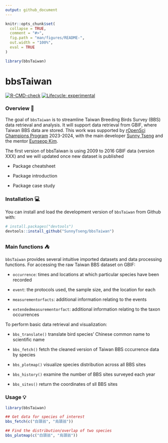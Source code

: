 ```yaml
---
output: github_document
---
```


<!-- README.md is generated from README.Rmd. Please edit that file -->

```r
knitr::opts_chunk$set(
  collapse = TRUE,
  comment = "#>",
  fig.path = "man/figures/README-",
  out.width = "100%",
  eval = TRUE
)

library(bbsTaiwan)
```

# bbsTaiwan

<!-- badges: start -->

[![R-CMD-check](https://github.com/SunnyTseng/bbsTaiwan/actions/workflows/R-CMD-check.yaml/badge.svg)](https://github.com/SunnyTseng/bbsTaiwan/actions/workflows/R-CMD-check.yaml) [![Lifecycle: experimental](https://img.shields.io/badge/lifecycle-experimental-orange.svg)](https://lifecycle.r-lib.org/articles/stages.html#experimental)

<!-- badges: end -->

### Overview 📑

The goal of `bbsTaiwan` is to streamline Taiwan Breeding Birds Survey (BBS) data retrieval and analysis. It will support data retrieval from GBIF, where Taiwan BBS data are stored. This work was supported by [rOpenSci Champions Program](https://ropensci.org/champions/) 2023-2024, with the main developer [Sunny Tseng](https://sunnytseng.ca/) and the mentor [Eunseop Kim](https://ropensci.org/blog/2023/11/29/champions-program-mentors-2023/).

The first version of bbsTaiwan is using 2009 to 2016 GBIF data (version XXX) and we will updated once new dataset is published

-   Package cheatsheet

-   Package introduction

-   Package case study

### Installation 💻

You can install and load the development version of `bbsTaiwan` from Github with:

```r
# install.packages("devtools")
devtools::install_github("SunnyTseng/bbsTaiwan")
```

### Main functions ⛺

`bbsTaiwan` provides several intuitive imported datasets and data processing functions. For accessing the raw Taiwan BBS dataset on GBIF:

-   `occurrence`: times and locations at which particular species have been recorded

-   `event`: the protocols used, the sample size, and the location for each

-   `measurementorfacts`: additional information relating to the events

-   `extendedmeasurementorfact`: additional information relating to the taxon occurrences

To perform basic data retrieval and visualization:

-   `bbs_translate()` translate bird species' Chinese common name to scientific name

-   `bbs_fetch()` fetch the cleaned version of Taiwan BBS cccurrence data by species

-   `bbs_plotmap()` visualize species distribution across all BBS sites

-   `bbs_history()` examine the number of BBS sites surveyed each year

-   `bbs_sites()` return the coordinates of sll BBS sites

### Usage 💡

```r
library(bbsTaiwan)

## Get data for species of interest
bbs_fetch(c("白頭翁", "烏頭翁"))

## Find the distribution/overlap of two species
bbs_plotmap(c("白頭翁", "烏頭翁"))
```

